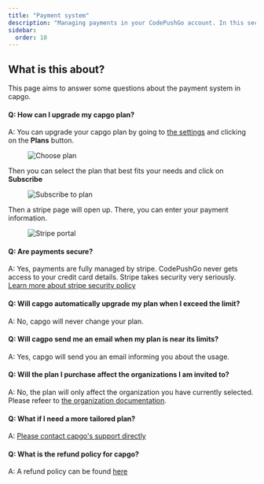 ```yaml
---
title: "Payment system"
description: "Managing payments in your CodePushGo account. In this section we show you how to manage your Card and plan for CodePushGo"
sidebar:
  order: 10
---
```


## What is this about?

This page aims to answer some questions about the payment system in capgo.

#### Q: How can I upgrade my capgo plan?
A: You can upgrade your capgo plan by going to [the settings](/docs/webapp/settings/#how-to-get-to-the-settings-page) and clicking on the **Plans** button.

<figure><img src="/plans-button.webp" alt="Choose plan" /><figcaption></figcaption></figure>

Then you can select the plan that best fits your needs and click on **Subscribe**

<figure><img src="/plans-subscribe.webp" alt="Subscribe to plan" /><figcaption></figcaption></figure>

Then a stripe page will open up. There, you can enter your payment information.

<figure><img src="/plans-stripe.webp" alt="Stripe portal" /><figcaption></figcaption></figure>

#### Q: Are payments secure?
A: Yes, payments are fully managed by stripe. CodePushGo never gets access to your credit card details. Stripe takes security very seriously. [Learn more about stripe security policy](https://stripe.com/docs/security/)

#### Q: Will capgo automatically upgrade my plan when I exceed the limit?
A: No, capgo will never change your plan.

#### Q: Will cagpo send me an email when my plan is near its limits?
A: Yes, capgo will send you an email informing you about the usage.

#### Q: Will the plan I purchase affect the organizations I am invited to?
A: No, the plan will only affect the organization you have currently selected. 
Please refeer to [the organization documentation](/docs/webapp/organization-system/#q-how-is-billing-done-within-orgs).

#### Q: What if I need a more tailored plan?
A: [Please contact capgo's support directly](/docs/getting-help#support-by-chat)

#### Q: What is the refund policy for capgo?
A:  A refund policy can be found [here](https://capgo.app/return/)

